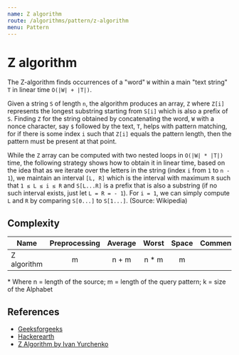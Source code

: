 ```yaml
---
name: Z algorithm
route: /algorithms/pattern/z-algorithm
menu: Pattern
---
```


# Z algorithm

The Z-algorithm finds occurrences of a "word" `W` within a main "text string"
`T` in linear time `O(|W| + |T|)`.

Given a string `S` of length `n`, the algorithm produces an array, `Z` where
`Z[i]` represents the longest substring starting from `S[i]` which is also a
prefix of `S`. Finding `Z` for the string obtained by concatenating the word,
`W` with a nonce character, say `$` followed by the text, `T`, helps with
pattern matching, for if there is some index `i` such that `Z[i]` equals the
pattern length, then the pattern must be present at that point.

While the `Z` array can be computed with two nested loops in `O(|W| * |T|)`
time, the following strategy shows how to obtain it in linear time, based on the
idea that as we iterate over the letters in the string (index `i` from `1` to
`n - 1`), we maintain an interval `[L, R]` which is the interval with maximum
`R` such that `1 ≤ L ≤ i ≤ R` and `S[L...R]` is a prefix that is also a
substring (if no such interval exists, just let `L = R = - 1`). For `i = 1`, we
can simply compute `L` and `R` by comparing `S[0...]` to `S[1...]`. (Source:
Wikipedia)

## Complexity

| Name        | Preprocessing | Average | Worst  | Space | Comments |
| ----------- | :-----------: | :-----: | :----: | :---: | :------- |
| Z algorithm |       m       |  n + m  | n \* m |   m   |          |

\* Where n = length of the source; m = length of the query pattern; k = size of
the Alphabet

## References

- [Geeksforgeeks](https://www.geeksforgeeks.org/z-algorithm-linear-time-pattern-searching-algorithm/)
- [Hackerearth](https://www.hackerearth.com/practice/algorithms/string-algorithm/z-algorithm/tutorial/)
- [Z Algorithm by Ivan Yurchenko](https://ivanyu.me/blog/2013/10/15/z-algorithm/)

